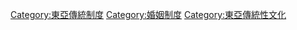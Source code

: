 [[Category:東亞傳統制度|Category:東亞傳統制度]]
[[Category:婚姻制度|Category:婚姻制度]]
[[Category:東亞傳統性文化|Category:東亞傳統性文化]]